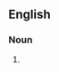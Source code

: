 {{also|swimcaps}}
==English==

===Noun===
{{head|en|noun plural form}}

# {{plural of|swim cap|lang=en}}